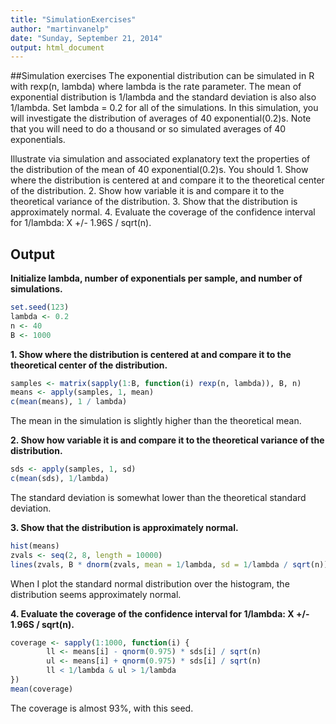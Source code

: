 ```yaml
---
title: "SimulationExercises"
author: "martinvanelp"
date: "Sunday, September 21, 2014"
output: html_document
---
```


##Simulation exercises
The exponential distribution can be simulated in R with rexp(n, lambda) where lambda is the rate parameter. The mean of exponential distribution is 1/lambda and the standard deviation is also also 1/lambda. Set lambda = 0.2 for all of the simulations. In this simulation, you will investigate the distribution of averages of 40 exponential(0.2)s. Note that you will need to do a thousand or so simulated averages of 40 exponentials.

Illustrate via simulation and associated explanatory text the properties of the distribution of the mean of 40 exponential(0.2)s.  You should
1. Show where the distribution is centered at and compare it to the theoretical center of the distribution.
2. Show how variable it is and compare it to the theoretical variance of the distribution.
3. Show that the distribution is approximately normal.
4. Evaluate the coverage of the confidence interval for 1/lambda: X +/- 1.96S / sqrt(n).

## Output
**Initialize lambda, number of exponentials per sample, and number of simulations.**
```r
set.seed(123)
lambda <- 0.2
n <- 40
B <- 1000
```

**1. Show where the distribution is centered at and compare it to the theoretical center of the distribution.**
```r
samples <- matrix(sapply(1:B, function(i) rexp(n, lambda)), B, n)
means <- apply(samples, 1, mean)
c(mean(means), 1 / lambda)
```

The mean in the simulation is slightly higher than the theoretical mean.

**2. Show how variable it is and compare it to the theoretical variance of the distribution.**
```r
sds <- apply(samples, 1, sd)
c(mean(sds), 1/lambda)
```

The standard deviation is somewhat lower than the theoretical standard deviation.

**3. Show that the distribution is approximately normal.**
```r
hist(means)
zvals <- seq(2, 8, length = 10000)
lines(zvals, B * dnorm(zvals, mean = 1/lambda, sd = 1/lambda / sqrt(n)))
```

When I plot the standard normal distribution over the histogram, the distribution seems approximately normal.

**4. Evaluate the coverage of the confidence interval for 1/lambda: X +/- 1.96S / sqrt(n).**
```r
coverage <- sapply(1:1000, function(i) {
        ll <- means[i] - qnorm(0.975) * sds[i] / sqrt(n)
        ul <- means[i] + qnorm(0.975) * sds[i] / sqrt(n)
        ll < 1/lambda & ul > 1/lambda
})
mean(coverage)
```

The coverage is almost 93%, with this seed.